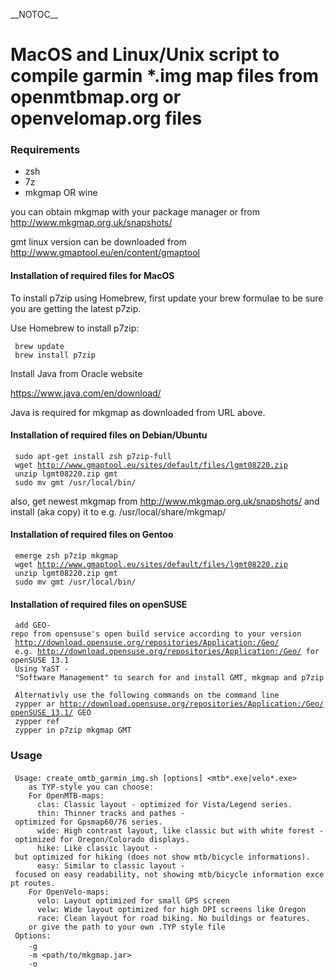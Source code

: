 __NOTOC__
= MacOS and Linux/Unix script to compile garmin *.img map files from openmtbmap.org or openvelomap.org files =

=== Requirements ===

* zsh
* 7z
* mkgmap OR wine

you can obtain mkgmap with your package manager or from http://www.mkgmap.org.uk/snapshots/

gmt linux version can be downloaded from http://www.gmaptool.eu/en/content/gmaptool

==== Installation of required files for MacOS ====

To install p7zip using Homebrew, first update your brew formulae to be sure you are getting the latest p7zip.

Use Homebrew to install p7zip:
  brew update
  brew install p7zip

Install Java from Oracle website 

https://www.java.com/en/download/

Java is required for mkgmap as downloaded from URL above.

==== Installation of required files on Debian/Ubuntu ====

  sudo apt-get install zsh p7zip-full
  wget http://www.gmaptool.eu/sites/default/files/lgmt08220.zip
  unzip lgmt08220.zip gmt
  sudo mv gmt /usr/local/bin/

also, get newest mkgmap from http://www.mkgmap.org.uk/snapshots/ and install (aka copy) it to e.g. /usr/local/share/mkgmap/

==== Installation of required files on Gentoo ====

  emerge zsh p7zip mkgmap
  wget http://www.gmaptool.eu/sites/default/files/lgmt08220.zip
  unzip lgmt08220.zip gmt
  sudo mv gmt /usr/local/bin/

==== Installation of required files on openSUSE ====  

  add GEO-repo from opensuse's open build service according to your version
  http://download.opensuse.org/repositories/Application:/Geo/
  e.g. http://download.opensuse.org/repositories/Application:/Geo/ for openSUSE 13.1
  Using YaST - "Software Management" to search for and install GMT, mkgmap and p7zip
  
  Alternativly use the following commands on the command line
  zypper ar http://download.opensuse.org/repositories/Application:/Geo/openSUSE_13.1/ GEO
  zypper ref
  zypper in p7zip mkgmap GMT

=== Usage ===

  Usage: create_omtb_garmin_img.sh [options] <mtb*.exe|velo*.exe> <TYP-file or TYP-style>
     as TYP-style you can choose:
     For OpenMTB-maps:
       clas: Classic layout - optimized for Vista/Legend series.
       thin: Thinner tracks and pathes - optimized for Gpsmap60/76 series.
       wide: High contrast layout, like classic but with white forest - optimized for Oregon/Colorado displays.
       hike: Like classic layout - but optimized for hiking (does not show mtb/bicycle informations).
       easy: Similar to classic layout - focused on easy readability, not showing mtb/bicycle information except routes.
     For OpenVelo-maps:
       velo: Layout optimized for small GPS screen
       velw: Wide layout optimized for high DPI screens like Oregon
       race: Clean layout for road biking. No buildings or features.
     or give the path to your own .TYP style file
  Options:
     -g <path/to/gmt>
     -m <path/to/mkgmap.jar>
     -o <path/to/outputdir>
